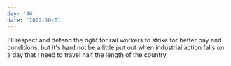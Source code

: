 ```yaml
---
day: '46'
date: '2022-10-01'
---
```


I'll respect and defend the right for rail workers to strike for better pay and conditions, but it's hard not be a little put out when industrial action falls on a day that I need to travel half the length of the country.
